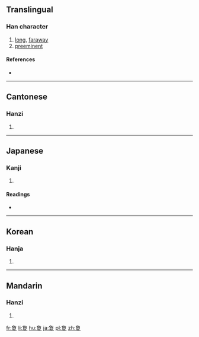==Translingual==

===Han character===
{{Han char|rn=35|rad=夊|as=11|sn=14|four=|canj=NBBUE}}

# [[long]], [[faraway]]
# [[preeminent]]

====References====
* {{Han ref|kx=0245.220|dkj=05731|hdz=20871.140|uh=5910|ud=22800}}

----

==Cantonese==

===Hanzi===
{{yue-hanzi|jyut=[[hing3]]|y=hing3}}

# {{defn|lang=yue|sort=夊11}}

----

==Japanese==

===Kanji===
{{ja-kanji|grade=|rs=夊11}}

# {{defn|lang=ja|sort=夊11}}

====Readings====
* {{ja-readings|on=[[けい]] (kei), [[けん]] (ken)|kun=[[はるか]] (haruka), [[とおい]] (tooi), [[もとめる]] (motomeru)}}

----

==Korean==

===Hanja===
{{ko-hanja|hangeul=[[형]]|rv=hyeong|mr=hyŏng}}

# {{defn|lang=ko|sort=夊11}}

----

==Mandarin==

===Hanzi===
{{cmn-hanzi|pin=[[xiòng]] ([[xiong4]]), [[xì]] ([[xi4]])|wg=hsiung<sup>4</sup>, hsi<sup>4</sup>}}

# {{defn|lang=cmn|sort=夊11}}

[[fr:夐]]
[[li:夐]]
[[hu:夐]]
[[ja:夐]]
[[pl:夐]]
[[zh:夐]]